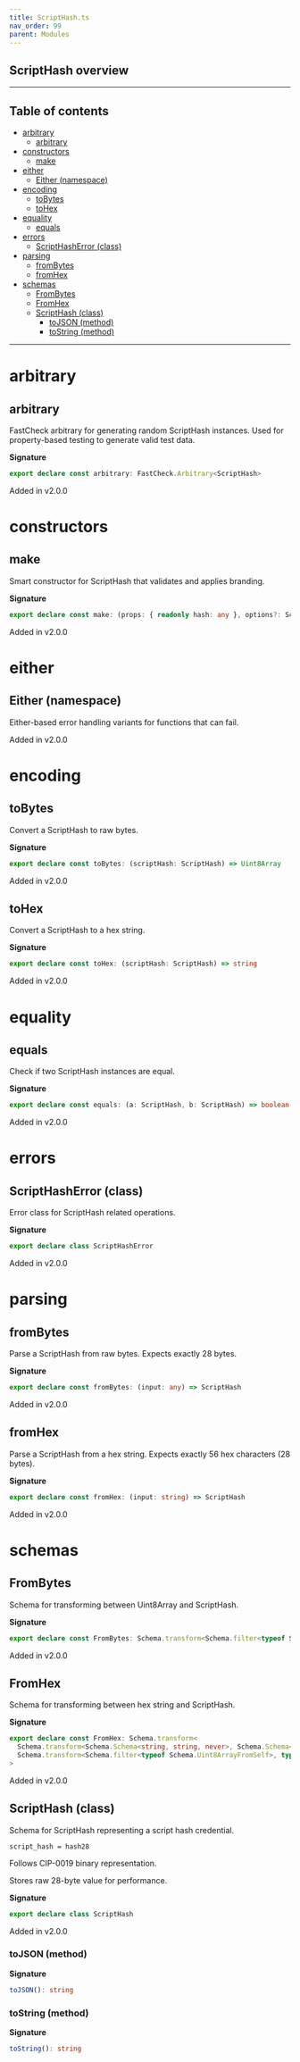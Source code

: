 ```yaml
---
title: ScriptHash.ts
nav_order: 99
parent: Modules
---
```


## ScriptHash overview

---

<h2 className="text-delta">Table of contents</h2>

- [arbitrary](#arbitrary)
  - [arbitrary](#arbitrary-1)
- [constructors](#constructors)
  - [make](#make)
- [either](#either)
  - [Either (namespace)](#either-namespace)
- [encoding](#encoding)
  - [toBytes](#tobytes)
  - [toHex](#tohex)
- [equality](#equality)
  - [equals](#equals)
- [errors](#errors)
  - [ScriptHashError (class)](#scripthasherror-class)
- [parsing](#parsing)
  - [fromBytes](#frombytes)
  - [fromHex](#fromhex)
- [schemas](#schemas)
  - [FromBytes](#frombytes-1)
  - [FromHex](#fromhex-1)
  - [ScriptHash (class)](#scripthash-class)
    - [toJSON (method)](#tojson-method)
    - [toString (method)](#tostring-method)

---

# arbitrary

## arbitrary

FastCheck arbitrary for generating random ScriptHash instances.
Used for property-based testing to generate valid test data.

**Signature**

```ts
export declare const arbitrary: FastCheck.Arbitrary<ScriptHash>
```

Added in v2.0.0

# constructors

## make

Smart constructor for ScriptHash that validates and applies branding.

**Signature**

```ts
export declare const make: (props: { readonly hash: any }, options?: Schema.MakeOptions | undefined) => ScriptHash
```

Added in v2.0.0

# either

## Either (namespace)

Either-based error handling variants for functions that can fail.

Added in v2.0.0

# encoding

## toBytes

Convert a ScriptHash to raw bytes.

**Signature**

```ts
export declare const toBytes: (scriptHash: ScriptHash) => Uint8Array
```

Added in v2.0.0

## toHex

Convert a ScriptHash to a hex string.

**Signature**

```ts
export declare const toHex: (scriptHash: ScriptHash) => string
```

Added in v2.0.0

# equality

## equals

Check if two ScriptHash instances are equal.

**Signature**

```ts
export declare const equals: (a: ScriptHash, b: ScriptHash) => boolean
```

Added in v2.0.0

# errors

## ScriptHashError (class)

Error class for ScriptHash related operations.

**Signature**

```ts
export declare class ScriptHashError
```

Added in v2.0.0

# parsing

## fromBytes

Parse a ScriptHash from raw bytes.
Expects exactly 28 bytes.

**Signature**

```ts
export declare const fromBytes: (input: any) => ScriptHash
```

Added in v2.0.0

## fromHex

Parse a ScriptHash from a hex string.
Expects exactly 56 hex characters (28 bytes).

**Signature**

```ts
export declare const fromHex: (input: string) => ScriptHash
```

Added in v2.0.0

# schemas

## FromBytes

Schema for transforming between Uint8Array and ScriptHash.

**Signature**

```ts
export declare const FromBytes: Schema.transform<Schema.filter<typeof Schema.Uint8ArrayFromSelf>, typeof ScriptHash>
```

Added in v2.0.0

## FromHex

Schema for transforming between hex string and ScriptHash.

**Signature**

```ts
export declare const FromHex: Schema.transform<
  Schema.transform<Schema.Schema<string, string, never>, Schema.Schema<Uint8Array, Uint8Array, never>>,
  Schema.transform<Schema.filter<typeof Schema.Uint8ArrayFromSelf>, typeof ScriptHash>
>
```

Added in v2.0.0

## ScriptHash (class)

Schema for ScriptHash representing a script hash credential.

```
script_hash = hash28
```

Follows CIP-0019 binary representation.

Stores raw 28-byte value for performance.

**Signature**

```ts
export declare class ScriptHash
```

Added in v2.0.0

### toJSON (method)

**Signature**

```ts
toJSON(): string
```

### toString (method)

**Signature**

```ts
toString(): string
```
